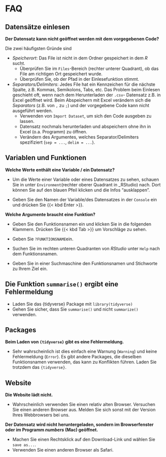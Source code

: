 # FAQ {.unnumbered #sec-thanks}

## Datensätze einlesen

__Der Datensatz kann nicht geöffnet werden mit dem vorgegebenen Code?__

Die zwei häufigsten Gründe sind

- _Speicherort_: Das File ist nicht in dem Ordner gespeichert in dem _R_ sucht.
    - Überprüfen Sie im `Files`-Bereich (rechter unterer Quadrant), ob das File am richtigen Ort gespeichert wurde.
    - Überprüfen Sie, ob der Pfad in der Einlesefunktion stimmt.

- _Separators/Delimiters_: Jedes File hat ein Kennzeichen für die nächste Spalte, z.B. Kommas, Semikolons, Tabs, etc.
Das Problem beim Einlesen geschieht oft, wenn nach dem Herunterladen der `.csv`- Datensatz z.B. in Excel geöffnet wird.
Beim Abspeichern mit Excel verändern sich die _Separators_ (z.B. von `,` zu `;`) und der vorgegebene Code kann nicht ausgeführt werden.
    - Verwenden von `Import Dataset`, um sich den Code ausgeben zu lassen.
    - Datensatz nochmals herunterladen und abspeichern ohne ihn in Excel (o.a. Programm) zu öffnen.
    - Verändern des Argumentes, welches Separator/Delimiters spezifiziert  (`sep = ...`, `delim = ...`).

## Variablen und Funktionen

__Welche Werte enthält eine Variable / ein Datensatz?__

- Um die Werte einer Variable oder eines Datensatzes zu sehen, schauen Sie in unter `Environment`(rechter oberer Quadrant in _RStudio) nach.
Dort können Sie auf den blauen Pfeil klicken und die Infos "ausklappen".

- Geben Sie den Namen der Variable/des Datensatzes in der `Console` ein und drücken Sie {{< kbd Enter >}}. 

__Welche Argumente braucht eine Funktion?__

- Geben Sie den Funktionsnamen ein und klicken Sie in die folgenden Klammern. Drücken Sie {{< kbd Tab >}} um Vorschläge zu sehen.

- Geben Sie `?FUNKTIONSNAME`ein.

- Suchen Sie im rechten unteren Quadranten von _RStudio_ unter `Help` nach dem Funktionsnamen.

- Geben Sie in einer Suchmaschine den Funktionsnamen und Stichworte zu Ihrem Ziel ein.

## Die Funktion `summarise()` ergibt eine Fehlermeldung

- Laden Sie das {tidyverse} Package mit `library(tidyverse)`
- Gehen Sie sicher, dass Sie `summarise()` und nicht `summarize()` verwenden.

## Packages

__Beim Laden von `{tidyverse}` gibt es eine Fehlermeldung.__

- Sehr wahrscheinlich ist dies einfach eine Warnung (`Warning`) und keine Fehlermeldung (`Error`). Es gibt andere Packages, die dieselben Funktionsnamen verwenden, das kann zu Konflikten führen. Laden Sie trotzdem das `{tidyverse}`.

<!-- https://statsandr.com/blog/top-10-errors-in-r/ -->


## Website

__Die Website lädt nicht.__

- Wahrscheinlich verwenden Sie einen relativ alten Browser. Versuchen Sie einen anderen Browser aus. Melden Sie sich sonst mit der Version Ihres Webbrowsers bei uns.

__Der Datensatz wird nicht heruntergeladen, sondern im Browserfenster oder im Programm _numbers_ (Mac) geöffnet.__

- Machen Sie einen Rechtsklick auf den Download-Link und wählen Sie `save as...`.
- Verwenden Sie einen anderen Browser als Safari.
